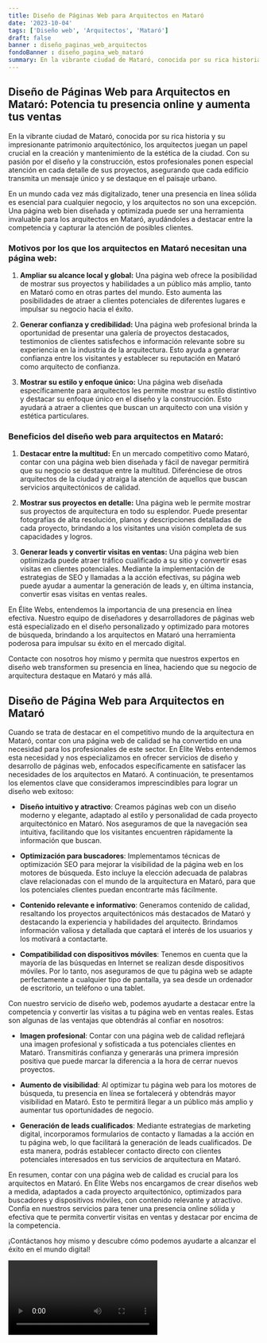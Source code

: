 ```yaml
---
title: Diseño de Páginas Web para Arquitectos en Mataró
date: '2023-10-04'
tags: ['Diseño web', 'Arquitectos', 'Mataró']
draft: false
banner : diseño_paginas_web_arquitectos
fondoBanner : diseño_pagina_web_mataró
summary: En la vibrante ciudad de Mataró, conocida por su rica historia y su impresionante patrimonio arquitectónico, los arquitectos juegan un papel crucial en la creación y mantenimiento de la estética de la ciudad. Con su pasión por el diseño y la construcción, estos profesionales ponen especial atención en cada detalle de sus proyectos, asegurando que cada edificio transmita un mensaje único y se destaque en el paisaje urbano.
---
```


## Diseño de Páginas Web para Arquitectos en Mataró: Potencia tu presencia online y aumenta tus ventas

En la vibrante ciudad de Mataró, conocida por su rica historia y su impresionante patrimonio arquitectónico, los arquitectos juegan un papel crucial en la creación y mantenimiento de la estética de la ciudad. Con su pasión por el diseño y la construcción, estos profesionales ponen especial atención en cada detalle de sus proyectos, asegurando que cada edificio transmita un mensaje único y se destaque en el paisaje urbano.

En un mundo cada vez más digitalizado, tener una presencia en línea sólida es esencial para cualquier negocio, y los arquitectos no son una excepción. Una página web bien diseñada y optimizada puede ser una herramienta invaluable para los arquitectos en Mataró, ayudándoles a destacar entre la competencia y capturar la atención de posibles clientes.

### Motivos por los que los arquitectos en Mataró necesitan una página web:

1. **Ampliar su alcance local y global:** Una página web ofrece la posibilidad de mostrar sus proyectos y habilidades a un público más amplio, tanto en Mataró como en otras partes del mundo. Esto aumenta las posibilidades de atraer a clientes potenciales de diferentes lugares e impulsar su negocio hacia el éxito.

2. **Generar confianza y credibilidad:** Una página web profesional brinda la oportunidad de presentar una galería de proyectos destacados, testimonios de clientes satisfechos e información relevante sobre su experiencia en la industria de la arquitectura. Esto ayuda a generar confianza entre los visitantes y establecer su reputación en Mataró como arquitecto de confianza.

3. **Mostrar su estilo y enfoque único:** Una página web diseñada específicamente para arquitectos les permite mostrar su estilo distintivo y destacar su enfoque único en el diseño y la construcción. Esto ayudará a atraer a clientes que buscan un arquitecto con una visión y estética particulares.

### Beneficios del diseño web para arquitectos en Mataró:

1. **Destacar entre la multitud:** En un mercado competitivo como Mataró, contar con una página web bien diseñada y fácil de navegar permitirá que su negocio se destaque entre la multitud. Diferénciese de otros arquitectos de la ciudad y atraiga la atención de aquellos que buscan servicios arquitectónicos de calidad.

2. **Mostrar sus proyectos en detalle:** Una página web le permite mostrar sus proyectos de arquitectura en todo su esplendor. Puede presentar fotografías de alta resolución, planos y descripciones detalladas de cada proyecto, brindando a los visitantes una visión completa de sus capacidades y logros.

3. **Generar leads y convertir visitas en ventas:** Una página web bien optimizada puede atraer tráfico cualificado a su sitio y convertir esas visitas en clientes potenciales. Mediante la implementación de estrategias de SEO y llamadas a la acción efectivas, su página web puede ayudar a aumentar la generación de leads y, en última instancia, convertir esas visitas en ventas reales.

En Élite Webs, entendemos la importancia de una presencia en línea efectiva. Nuestro equipo de diseñadores y desarrolladores de páginas web está especializado en el diseño personalizado y optimizado para motores de búsqueda, brindando a los arquitectos en Mataró una herramienta poderosa para impulsar su éxito en el mercado digital.

Contacte con nosotros hoy mismo y permita que nuestros expertos en diseño web transformen su presencia en línea, haciendo que su negocio de arquitectura destaque en Mataró y más allá.

<GifSeo />

<Cta />

## Diseño de Página Web para Arquitectos en Mataró

Cuando se trata de destacar en el competitivo mundo de la arquitectura en Mataró, contar con una página web de calidad se ha convertido en una necesidad para los profesionales de este sector. En Élite Webs entendemos esta necesidad y nos especializamos en ofrecer servicios de diseño y desarrollo de páginas web, enfocados específicamente en satisfacer las necesidades de los arquitectos en Mataró. A continuación, te presentamos los elementos clave que consideramos imprescindibles para lograr un diseño web exitoso:

- **Diseño intuitivo y atractivo**: Creamos páginas web con un diseño moderno y elegante, adaptado al estilo y personalidad de cada proyecto arquitectónico en Mataró. Nos aseguramos de que la navegación sea intuitiva, facilitando que los visitantes encuentren rápidamente la información que buscan.

- **Optimización para buscadores**: Implementamos técnicas de optimización SEO para mejorar la visibilidad de la página web en los motores de búsqueda. Esto incluye la elección adecuada de palabras clave relacionadas con el mundo de la arquitectura en Mataró, para que los potenciales clientes puedan encontrarte más fácilmente.

- **Contenido relevante e informativo**: Generamos contenido de calidad, resaltando los proyectos arquitectónicos más destacados de Mataró y destacando la experiencia y habilidades del arquitecto. Brindamos información valiosa y detallada que captará el interés de los usuarios y los motivará a contactarte.

- **Compatibilidad con dispositivos móviles**: Tenemos en cuenta que la mayoría de las búsquedas en Internet se realizan desde dispositivos móviles. Por lo tanto, nos aseguramos de que tu página web se adapte perfectamente a cualquier tipo de pantalla, ya sea desde un ordenador de escritorio, un teléfono o una tablet.

Con nuestro servicio de diseño web, podemos ayudarte a destacar entre la competencia y convertir las visitas a tu página web en ventas reales. Estas son algunas de las ventajas que obtendrás al confiar en nosotros:

- **Imagen profesional**: Contar con una página web de calidad reflejará una imagen profesional y sofisticada a tus potenciales clientes en Mataró. Transmitirás confianza y generarás una primera impresión positiva que puede marcar la diferencia a la hora de cerrar nuevos proyectos.

- **Aumento de visibilidad**: Al optimizar tu página web para los motores de búsqueda, tu presencia en línea se fortalecerá y obtendrás mayor visibilidad en Mataró. Esto te permitirá llegar a un público más amplio y aumentar tus oportunidades de negocio.

- **Generación de leads cualificados**: Mediante estrategias de marketing digital, incorporamos formularios de contacto y llamadas a la acción en tu página web, lo que facilitará la generación de leads cualificados. De esta manera, podrás establecer contacto directo con clientes potenciales interesados en tus servicios de arquitectura en Mataró.

En resumen, contar con una página web de calidad es crucial para los arquitectos en Mataró. En Élite Webs nos encargamos de crear diseños web a medida, adaptados a cada proyecto arquitectónico, optimizados para buscadores y dispositivos móviles, con contenido relevante y atractivo. Confía en nuestros servicios para tener una presencia online sólida y efectiva que te permita convertir visitas en ventas y destacar por encima de la competencia.

¡Contáctanos hoy mismo y descubre cómo podemos ayudarte a alcanzar el éxito en el mundo digital!

<Video />

<CtaBot job='Arquitectos' city='Mataró'/>

<Gmaps query='Mataró+españa+maps' />